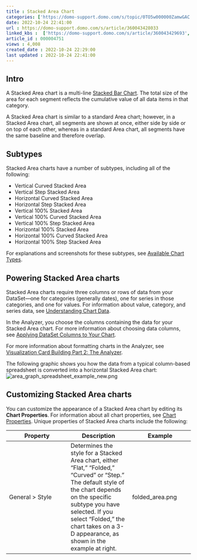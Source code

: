 ```yaml
---
title : Stacked Area Chart
categories: ['https://domo-support.domo.com/s/topic/0TO5w000000ZamwGAC']
date: 2022-10-24 22:41:00
url : https://domo-support.domo.com/s/article/360043428033
linked_kbs :  ['https://domo-support.domo.com/s/article/360043429693', 'https://domo-support.domo.com/s/article/360043428693', 'https://domo-support.domo.com/s/article/360043429933', 'https://domo-support.domo.com/s/article/360043429913', 'https://domo-support.domo.com/s/knowledge-base', 'https://domo-support.domo.com/s/article/360043428033', 'https://domo-support.domo.com/s/article/360042925494', 'https://domo-support.domo.com/s/article/360043429953', 'https://domo-support.domo.com/s/topic/0TO5w000000ZamwGAC', 'https://domo-support.domo.com/s/article/360042923334', 'https://domo-support.domo.com/s/article/360043428713']
article_id : 000004751
views : 4,008
created_date : 2022-10-24 22:29:00
last updated : 2022-10-24 22:41:00
---
```




Intro
-----


A Stacked Area chart is a multi-line [Stacked Bar Chart](..\stacked_bar_chart\index.qmd "Line Graph"). The total size of the area for each segment reflects the cumulative value of all data items in that category.


A Stacked Area chart is similar to a standard Area chart; however, in a Stacked Area chart, all segments are shown at once, either side by side or on top of each other, whereas in a standard Area chart, all segments have the same baseline and therefore overlap. 


Subtypes
--------


Stacked Area charts have a number of subtypes, including all of the following:



* Vertical Curved Stacked Area
* Vertical Step Stacked Area
* Horizontal Curved Stacked Area
* Horizontal Step Stacked Area
* Vertical 100% Stacked Area
* Vertical 100% Curved Stacked Area
* Vertical 100% Step Stacked Area
* Horizontal 100% Stacked Area
* Horizontal 100% Curved Stacked Area
* Horizontal 100% Step Stacked Area


For explanations and screenshots for these subtypes, see [Available Chart Types](..\..\category\chart_types\index.qmd "Available Chart Types"). 


Powering Stacked Area charts
----------------------------


Stacked Area charts require three columns or rows of data from your DataSet—one for categories (generally dates), one for series in those categories, and one for values. For information about value, category, and series data, see [Understanding Chart Data](..\understanding_chart_data\index.qmd "Understanding Chart Data").


In the Analyzer, you choose the columns containing the data for your Stacked Area chart. For more information about choosing data columns, see [Applying DataSet Columns to Your Chart](..\applying_dataset_columns_to_your_chart\index.qmd "Applying DataSet Columns to Your Chart").


For more information about formatting charts in the Analyzer, see [Visualization Card Building Part 2: The Analyzer](..\..\category\analyzer\index.qmd).


The following graphic shows you how the data from a typical column-based spreadsheet is converted into a horizontal Stacked Area chart:
![area_graph_spreadsheet_example_new.png](area_graph_spreadsheet_example_new.png)



Customizing Stacked Area charts
-------------------------------


You can customize the appearance of a Stacked Area chart by editing its **Chart Properties**. For information about all chart properties, see [Chart Properties](..\..\category\chart_properties\index.qmd "Chart Properties"). Unique properties of Stacked Area charts include the following:




| Property | Description | Example |
| --- | --- | --- |
| General > Style | Determines the style for a Stacked Area chart, either "Flat," "Folded," "Curved" or "Step." The default style of the chart depends on the specific subtype you have selected. If you select "Folded," the chart takes on a 3-D appearance, as shown in the example at right. | folded_area.png |